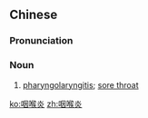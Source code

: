 ==Chinese==
{{zh-forms|type=21}}

===Pronunciation===
{{zh-pron
|m=yānhóuyán
|c=jin1 hau4 jim4
|cat=n
}}

===Noun===
{{zh-noun}}

# {{lb|zh|diseases}} [[pharyngolaryngitis]]; [[sore throat]]

[[ko:咽喉炎]]
[[zh:咽喉炎]]